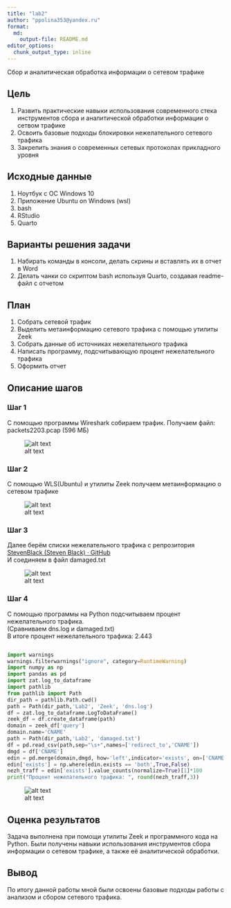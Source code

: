 ```yaml
---
title: "lab2"
author: "ppolina353@yandex.ru"
format:   
  md:
    output-file: README.md
editor_options: 
  chunk_output_type: inline
---
```

Сбор и аналитическая обработка информации о сетевом трафике

## Цель 

1. Развить практические навыки использования современного стека инструментов \n сбора и аналитической обработки информации о сетвом трафике
2. Освоить базовые подходы блокировки нежелательного сетевого трафика \n
3. Закрепить знания о современных сетевых протоколах прикладного уровня \n

## Исходные данные

1. Ноутбук с ОС Windows 10
2. Приложение Ubuntu on Windows (wsl)
3. bash
4. RStudio
5. Quarto
 
## Варианты решения задачи

1. Набирать команды в консоли, делать скрины и вставлять их в отчет в Word
2. Делать чанки со скриптом bash используя Quarto, создавая readme-файл с отчетом

## План

1. Собрать сетевой трафик
2. Выделить метаинформацию сетевого трафика с помощью утилиты Zeek
3. Собрать данные об источниках нежелательного трафика
4. Написать программу, подсчитывающую процент нежелательного трафика
5. Оформить отчет

## Описание шагов

### Шаг 1

С помощью программы Wireshark собираем трафик. Получаем файл: packets2203.pcap (596 МБ)

![alt text](1.png) 

### Шаг 2

С помощью WLS(Ubuntu) и утилиты Zeek получаем метаинформацию о сетевом трафике

![alt text](2.png)

### Шаг 3 

Далее берём списки нежелательного трафика с репрозитория [StevenBlack (Steven Black) · GitHub](https://github.com/StevenBlack) \
И соединяем в файл damaged.txt

![alt text](3.png)

### Шаг 4

С помощью программы на Python подсчитываем процент нежелательного трафика.\
(Сравниваем dns.log и damaged.txt)\
В итоге процент нежелательного трафика: 2.443 

``` python

import warnings
warnings.filterwarnings("ignore", category=RuntimeWarning)
import numpy as np
import pandas as pd
import zat.log_to_dataframe
import pathlib
from pathlib import Path
dir_path = pathlib.Path.cwd()
path = Path(dir_path,'Lab2', 'Zeek', 'dns.log')
df = zat.log_to_dataframe.LogToDataFrame()
zeek_df = df.create_dataframe(path)
domain = zeek_df['query']
domain.name='CNAME'
path = Path(dir_path,'Lab2', 'damaged.txt')
df = pd.read_csv(path,sep="\s+",names=['redirect_to','CNAME'])
dmgd = df['CNAME']
edin = pd.merge(domain,dmgd, how='left',indicator='exists', on=['CNAME'],)
edin['exists'] = np.where(edin.exists == 'both',True,False)
nezh_traff = edin['exists'].value_counts(normalize=True)[1]*100
print("Процент нежелательного трафика: ", round(nezh_traff,3))

```

![alt text](4.png)

## Оценка результатов

Задача выполнена при помощи утилиты Zeek и программного кода на Python. 
Были получены навыки использования инструментов сбора информации о сетевом трафике, а также её аналитической обработки.

## Вывод

По итогу данной работы мной были освоены базовые подходы работы с анализом и сбором сетевого трафика. 
